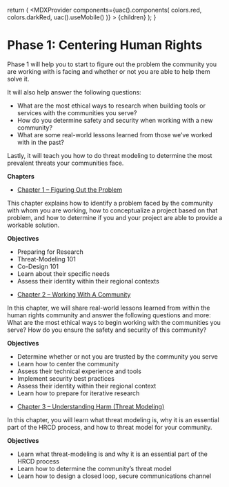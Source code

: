 
  return (
    <MDXProvider
      components={uac().components(
        colors.red,
        colors.darkRed,
        uac().useMobile()
      )}
    >
      {children}
    </MDXProvider>
  );
}

[comment]: # "↓↓↓ Editable ↓↓↓"

# Phase 1: Centering Human Rights

Phase 1 will help you to start to figure out the problem the community you are working with is facing and whether or not you are able to help them solve it.


It will also help answer the following questions:

- What are the most ethical ways to research when building tools or services with the communities you serve?
- How do you determine safety and security when working with a new community?
- What are some real-world lessons learned from those we’ve worked with in the past?

Lastly, it will teach you how to do threat modeling to determine the most prevalent threats your communities face.

**Chapters**
<br />

- [Chapter 1 – Figuring Out the Problem](/centering/1)

This chapter explains how to identify a problem faced by the community with whom you are working, how to conceptualize a project based on that problem, and how to determine if you and your project are able to provide a workable solution. 

**Objectives**

* Preparing for Research
* Threat-Modeling 101
* Co-Design 101
* Learn about their specific needs
* Assess their identity within their regional contexts


- [Chapter 2 – Working With A Community](/centering/2)

In this chapter, we will share real-world lessons learned from within the human rights community and answer the following questions and more: What are the most ethical ways to begin working with the communities you serve? How do you ensure the safety and security of this community? 

**Objectives**
* Determine whether or not you are trusted by the community you serve
* Learn how to center the community
* Assess their technical experience and tools
* Implement security best practices
* Assess their identity within their regional context
* Learn how to prepare for iterative research


- [Chapter 3 – Understanding Harm (Threat Modeling)](/centering/3)


In this chapter, you will learn what threat modeling is, why it is an essential part of the HRCD process, and how to threat model for your community.

**Objectives**
* Learn what threat-modeling is and why it is an essential part of the HRCD process
* Learn how to determine the community’s threat model
* Learn how to design a closed loop, secure communications channel
